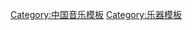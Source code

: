 {{Navbox
| name       = 中国民族乐器
| title      = [[中国民族乐器列表|<span style="color:#F0E8D0;">中国民族乐器</span>]]
| titlestyle = background:#2D241D; color:#F0E8D0
| image      =
| state      = autocollapse
| listclass  = hlist
| abovestyle = background:#F0E8D0;
| above      = [[八音]]
| groupstyle = background:#F0E8D0;
| group1 = 金
| list1  = 
* [[鐘 (東亞)|鐘]]
**[[编钟]]
**[[镈|特鐘]]
* [[镈]]
* [[鐃]]
* [[鉦]]
* [[铎]]
* [[铃]]
* [[句鑃]]
* [[錞于]]
* [[方響]]
* [[锣]]
* [[云锣]]
* [[铜鼓]]
* [[钹]]
* [[鐃鈸 (東亞)|鐃鈸]]
* [[雲板]]
* [[铓锣]]
* [[哨角]]

| group2 = 石
| list2  = 
* [[编磬|磬]]
**[[編磬]]
**[[特磬]]

| group3 = 絲
| list3  = 
           {{Navbox subgroup
           | groupstyle = background:#F6F0DD
           | group1     = 拨弦
           | list1      = 
* [[古琴]]
* [[瑟]]
* [[古筝]]
* [[箜篌]]
* [[中國琵琶|琵琶]]
* [[柳琴]]
* [[阮 (乐器)|阮]]
* [[月琴]]
* [[三弦]]
* [[秦琴]]
* [[玄琴]]
* [[獨弦琴]]
* [[口簧琴|口弦]]
* [[弓琴]]
* [[玎琴]]

           | group2 = 拉弦
           | list2  = 
* [[二胡]]
* [[三胡]]
* [[四胡]]
* [[高胡]]
* [[中胡]]
* [[低胡]]
* [[革胡]]
* [[低音革胡]]
* [[板胡]]
* [[京胡]]
* [[京二胡]]
* [[椰胡]]
* [[墜胡]]
* [[墜琴]]
* [[大筒]]
* [[大筒弦]]
* [[擂琴]]
* [[殼子弦]]
* [[大廣弦]]
* [[二弦子]]
* [[拉阮]]
* [[奚琴]]
* [[軋箏]]
* [[清胡]]
* [[越胡]]
* [[弓琴]]
* [[潮胡]]
* [[廣東二弦]]
* [[二弦 (秦腔)|秦腔二弦]]
* [[六角弦]]
* [[喇叭弦]]
* [[頭弦]]

           | group3 = 擊弦
           | list3  = 
* [[筑|-{筑}-]]
* [[揚琴]]
           }}

| group4 = 竹
| list4  = 
* [[笛子]]
* [[箫]]
* [[排簫]]
* [[籥|-{籥}-]]
* [[篪]]
* [[尺八]]
* [[筚篥 (中国)|筚篥]]
* [[管子_(乐器)|管子]]
* [[胡笳]]
* [[唢呐]]
* [[口笛]]
* [[新笛]]
* [[口弦]]

| group5 = 匏
| list5  = 
* [[笙 (中國)|笙]]
** [[竽]]
* [[芦笙]]
* [[葫芦笙]]
* [[葫芦丝]]

| group6 = 土
| list6  = 
* [[埙]]
* [[缶]]
* [[陶角]]
* [[陶响器]]
* [[陶鼓]]


| group7 = 革
| list7  = 
* [[鼓 (東亞)|鼓]]
* [[堂鼓]]
**[[花盆鼓]]
**[[小堂鼓]]
* [[板鼓]]
* [[排鼓]]
* [[羯鼓]]
* [[鞀|鼗]]
* [[搏拊]]
* [[手鼓]]
* [[漁鼓]]


| group8 = 木
| list8  = 
* [[柷]]
* [[敔]]
* [[木鱼]]
* [[鼓板]]
* [[拍板]]
* [[木琴]]
* [[梆子 (樂器)|梆子]]


| group9 = 其他
| list9  =
* [[賈湖骨笛|骨笛]]
* [[木叶]]
* [[法螺 (器具)|法螺]]
* [[口哨]]

| belowstyle = background:#F0E8D0; text-align:left
| below      =
}}<noinclude>
{{collapsible option}}
[[Category:中国乐器| ]]
[[Category:中国音乐模板]]
[[Category:乐器模板]]
</noinclude>